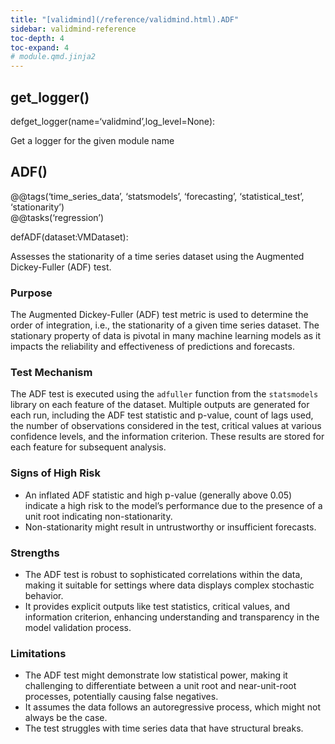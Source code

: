 ```yaml
---
title: "[validmind](/reference/validmind.html).ADF"
sidebar: validmind-reference
toc-depth: 4
toc-expand: 4
# module.qmd.jinja2
---
```


## get_logger<span class='muted'>()</span>

<!-- signatures.jinja2 -->

::: {.signature}

<span class="kw">def</span><span class="name">get_logger</span>(<span class="params"><span class="n">name</span><span class="o">=</span><span class="s1">'validmind'</span><span class="muted">,</span></span><span class="params"><span class="n">log_level</span><span class="o">=</span><span class="kc">None</span></span>):

:::

<!-- docstring.jinja2 -->

Get a logger for the given module name

<!-- function.qmd.jinja2 -->

## ADF[()]{.muted}

<!-- signatures.jinja2 -->

::: {.signature}

<div class="decorator">@<!-- types.jinja2 - format_type --><span class="n">@tags('time_series_data', 'statsmodels', 'forecasting', 'statistical_test', 'stationarity')</span></div><div class="decorator">@<!-- types.jinja2 - format_type --><span class="n">@tasks('regression')</span></div>
<span class="kw">def</span><span class="name">ADF</span>(<span class="param"><span class="n">dataset</span><span class="p">:</span><!-- types.jinja2 - format_type --><span class="n">VMDataset</span></span>):

:::

<!-- docstring.jinja2 -->

Assesses the stationarity of a time series dataset using the Augmented Dickey-Fuller (ADF) test.

### Purpose

The Augmented Dickey-Fuller (ADF) test metric is used to determine the order of integration, i.e., the stationarity of a given time series dataset. The stationary property of data is pivotal in many machine learning models as it impacts the reliability and effectiveness of predictions and forecasts.

### Test Mechanism

The ADF test is executed using the `adfuller` function from the `statsmodels` library on each feature of the dataset. Multiple outputs are generated for each run, including the ADF test statistic and p-value, count of lags used, the number of observations considered in the test, critical values at various confidence levels, and the information criterion. These results are stored for each feature for subsequent analysis.

### Signs of High Risk

- An inflated ADF statistic and high p-value (generally above 0.05) indicate a high risk to the model's performance due to the presence of a unit root indicating non-stationarity.
- Non-stationarity might result in untrustworthy or insufficient forecasts.

### Strengths

- The ADF test is robust to sophisticated correlations within the data, making it suitable for settings where data displays complex stochastic behavior.
- It provides explicit outputs like test statistics, critical values, and information criterion, enhancing understanding and transparency in the model validation process.

### Limitations

- The ADF test might demonstrate low statistical power, making it challenging to differentiate between a unit root and near-unit-root processes, potentially causing false negatives.
- It assumes the data follows an autoregressive process, which might not always be the case.
- The test struggles with time series data that have structural breaks.
